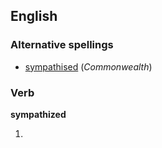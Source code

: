 ==English==

===Alternative spellings===
*[[sympathised]] (''Commonwealth'')

===Verb===
'''sympathized'''

# {{US}} {{past of|sympathize}}